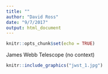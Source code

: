 ```yaml
---
title: ""
author: "David Ross"
date: "9/7/2017"
output: html_document
---
```


```r
knitr::opts_chunk$set(echo = TRUE)
```

James Webb Telescope (no context)

```r
knitr::include_graphics("jwst_1.jpg")
```
